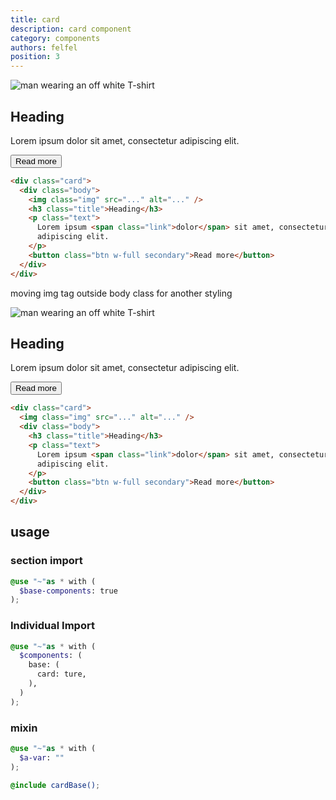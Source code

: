 ```yaml
---
title: card
description: card component
category: components
authors: felfel
position: 3
---
```



<BrowserBlock>
  <div class="prototype p-5">
    <div class="prototype-gap my-5">
      <div style={{ width: "286px" }} class="card">
        <div class="body">
          <Image
            class="img"
            width={250}
            height={200}
            src={CardImage}
            alt="man wearing an off white T-shirt "
          />
          <h2 class="title">Heading</h2>
          <p class="text">
            Lorem ipsum <span class="link">dolor</span> sit amet, consectetur
            adipiscing elit.
          </p>
          <button style={{ width: "100%" }} class="btn secondary">Read more</button>
        </div>
      </div>
    </div>
  </div>
</BrowserBlock>


```html
<div class="card">
  <div class="body">
    <img class="img" src="..." alt="..." />
    <h3 class="title">Heading</h3>
    <p class="text">
      Lorem ipsum <span class="link">dolor</span> sit amet, consectetur
      adipiscing elit.
    </p>
    <button class="btn w-full secondary">Read more</button>
  </div>
</div>
```

moving img tag outside body class for another styling

<BrowserBlock>
  <div class="prototype p-5">
  <div class="prototype-gap my-5">
    <div style={{ width: "252px" }} class="card">
        <Image
          class="img"
          width={250}
          height={200}
          src={CardImage}
          alt="man wearing an off white T-shirt "
        />
      <div class="body">
        <h2 class="title">Heading</h2>
        <p class="text">Lorem ipsum <span class="link">dolor</span> sit amet, consectetur
          adipiscing elit. </p>
        <button style={{ width:"100%"}} class="btn secondary">Read more</button>
      </div>
    </div>
  </div>
  </div>
</BrowserBlock>



```html
<div class="card">
  <img class="img" src="..." alt="..." />
  <div class="body">
    <h3 class="title">Heading</h3>
    <p class="text">
      Lorem ipsum <span class="link">dolor</span> sit amet, consectetur
      adipiscing elit.
    </p>
    <button class="btn w-full secondary">Read more</button>
  </div>
</div>
```

## usage

### section import

```scss
@use "~"as * with (
  $base-components: true
);
```

### Individual Import

```scss
@use "~"as * with (
  $components: (
    base: (
      card: ture,
    ),
  )
);
```

### mixin

```scss
@use "~"as * with (
  $a-var: ""
);

@include cardBase();
```
